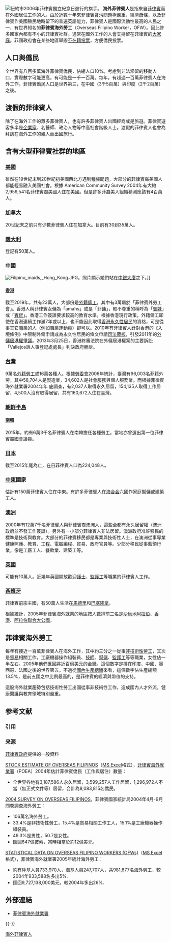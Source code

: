 {{refimprove|time=2014-12-06T15:22:58+00:00}}
{{Infobox ethnic group
|group = 海外菲律賓人<br><small>''Mga Pilipino sa Ibayong-dagat''（菲律賓語）</small>
|population = '''1020 萬'''<br>
<small>（包括菲律賓人後裔與有菲律賓血統的人）<ref name=CFO2013/></small>
| region1  = {{flagcountry|United States of America}}
| pop1     = 3,898,739<ref>{{cite web|url=http://factfinder.census.gov/faces/tableservices/jsf/pages/productview.xhtml?pid=ACS_15_1YR_B02018&prodType=table|title=ASIAN ALONE OR IN ANY COMBINATION BY SELECTED GROUPS: 2015|publisher=U.S. Census Bureau|accessdate=2017-04-25|archive-url=https://web.archive.org/web/20170803054116/https://factfinder.census.gov/faces/tableservices/jsf/pages/productview.xhtml?pid=ACS_15_1YR_B02018&prodType=table|archive-date=2017-08-03|dead-url=yes}}</ref>
| region2  = {{flagcountry|Saudi Arabia}}
| pop2     = 1,020,000<ref name="filipino1"/>
| region3  = {{flagcountry|United Arab Emirates}}
| pop3     = 679,819<ref>{{Cite web |url=http://www.positivelyfilipino.com/magazine/2013/7/know-your-diaspora-united-arab-emirates |title=存档副本 |accessdate=2017-06-12 |archive-date=2018-12-09 |archive-url=https://web.archive.org/web/20181209121600/http://www.positivelyfilipino.com/magazine/2013/7/know-your-diaspora-united-arab-emirates |dead-url=no }}</ref>
| region4  = {{flagcountry|Canada}}
| pop4     = 662,600<ref>{{cite web |url=http://www12.statcan.gc.ca/nhs-enm/2011/dp-pd/dt-td/Rp-eng.cfm?TABID=2&LANG=E&APATH=3&DETAIL=0&DIM=0&FL=A&FREE=0&GC=0&GID=1118296&GK=0&GRP=0&PID=105396&PRID=0&PTYPE=105277&S=0&SHOWALL=0&SUB=0&Temporal=2013&THEME=95&VID=0&VNAMEE=&VNAMEF=&D1=0&D2=0&D3=0&D4=0&D5=0&D6=0 |title=2011 National Household Survey: Data tables |author=[[Statistics_Canada|Statistics Canada]] |accessdate=2014-02-18 |archive-date=2018-12-24 |archive-url=https://web.archive.org/web/20181224190955/https://www12.statcan.gc.ca/nhs-enm/2011/dp-pd/dt-td/Rp-eng.cfm?TABID=2&LANG=E&APATH=3&DETAIL=0&DIM=0&FL=A&FREE=0&GC=0&GID=1118296&GK=0&GRP=0&PID=105396&PRID=0&PTYPE=105277&S=0&SHOWALL=0&SUB=0&Temporal=2013&THEME=95&VID=0&VNAMEE=&VNAMEF=&D1=0&D2=0&D3=0&D4=0&D5=0&D6=0%20 |dead-url=no }}</ref>
| region5  = {{flagcountry|Malaysia}}
| pop5     = 325,089<ref>https://web.archive.org/web/20090209101514/http://globalnation.inquirer.net/news/breakingnews/view/20090206-187868/No-foreign-workers-layoffs-in-Malaysia</ref>
| region6  = {{flagcountry|Japan}}
| pop6     = 209,373<ref>{{cite news|title=Department of Foreign Affairs to Filipinos in Japan 'Heed advisories'|location=Japan|date=2011-03-12|url=http://www.abs-cbnnews.com/global-filipino/03/12/11/dfa-pinoys-japan-heed-advisories/|accessdate=2017-06-12|archive-date=2015-11-25|archive-url=https://web.archive.org/web/20151125020555/http://www.abs-cbnnews.com/global-filipino/03/12/11/dfa-pinoys-japan-heed-advisories/|dead-url=no}}</ref>
| region7  = {{flagcountry|Qatar}}
| pop7     = 195,558<ref name=filipino1/>
| region8  = {{flagcountry|Australia}}
| pop8     = 171,233<ref>[http://www.abs.gov.au/ausstats/abs@.nsf/Lookup/2071.0main+features902012-2013] {{Wayback|url=http://www.abs.gov.au/ausstats/abs@.nsf/Lookup/2071.0main+features902012-2013 |date=20190522180357 }} Australia Bureau of Statistics. Retrieved 21 June 2012.</ref>
| region9 = {{flagcountry|Kuwait}}
| pop9    = 139,802<ref name=filipino1/>
| region10 = {{flagcountry|Hong Kong}}
| pop10    = 130,810<ref>[http://www.yearbook.gov.hk/2005/en/fact_01.htm Filipinos in Hong Kong] {{Wayback|url=http://www.yearbook.gov.hk/2005/en/fact_01.htm |date=20180613221026 }} Hong Kong Bureau of Statistics. Retrieved 30 June 2009.</ref>
| region11 = {{flagcountry|Italy}}
| pop11   = 128,060<ref name=istat>{{cite web|url=http://www.istat.it/it/archivio/129854 |title=I cittadini non comunitari regolarmente soggiornanti |date=2013-11-30 |publisher= |deadurl=yes |archiveurl=https://web.archive.org/web/20141113203531/http://www.istat.it/it/archivio/129854 |archivedate=2014-11-13 }}</ref>
| region12 = {{flagcountry|Spain}}
| pop12    = 115,362<ref>{{cite web|url=http://www.gov.ph/index2.php?option=com_content&do_pdf=1&id=8515 |title=PGMA meets members of Filipino community in Spain |publisher=Gov.Ph |accessdate=2006-07-01}} {{Dead link|date=November 2010|bot=H3llBot}}</ref>
| region13  = {{flagcountry|United Kingdom}}
| pop13    = 112,000<ref name=filipino1>[http://www.poea.gov.ph/stats/stats2007.pdf Stock Estimates of Filipinos Overseas 2007 Report] {{webarchive|url=https://web.archive.org/web/20090306090850/http://www.poea.gov.ph/stats/stats2007.pdf |date=2009-03-06 }}. Philippine Overseas Employment Administration. Retrieved 22 July 2009.</ref>
| region14 = {{TWN}}
| pop14 = 108,520<ref name="immigration_other">{{cite web |url=http://www.immigration.gov.tw/lp.asp?ctNode=29986&CtUnit=16677&BaseDSD=7&mp=2 |script-title=zh:外僑居留-按國籍別 |accessdate=2013-05-21 |publisher=National Immigration Agency, Ministry of the Interior |date=2011-02-28 |format=Excel |language=zh |archive-date=2013-05-09 |archive-url=https://web.archive.org/web/20130509052400/http://www.immigration.gov.tw/lp.asp?ctNode=29986&CtUnit=16677&BaseDSD=7&mp=2 |dead-url=no }}</ref>
| region15 = {{flagcountry|South Korea}}
| pop15    = 63,464<ref>[http://www.korea.net/korea/kor_loca.asp?code=L03 Filipinos in South Korea] {{Wayback|url=http://www.korea.net/korea/kor_loca.asp?code=L03 |date=20100105063058 }}. Korean Culture and Information Service (KOIS). Retrieved 21 July 2009.</ref>
| region16 = {{flagcountry|New Zealand}}
| pop16    = 40,347<ref>{{cite web|url=http://www.stats.govt.nz/Census/2013-census/profile-and-summary-reports/ethnic-profiles.aspx?request_value=24729&parent_id=24726&tabname=|title=Ethnic group profiles|publisher=|accessdate=2020-09-13|archive-date=2017-05-25|archive-url=https://web.archive.org/web/20170525082856/http://www.stats.govt.nz/Census/2013-census/profile-and-summary-reports/ethnic-profiles.aspx?request_value=24729&parent_id=24726&tabname=|dead-url=no}}</ref>
| region17 = {{flagcountry|Israel}}
| pop17    = 31,000<ref>{{cite web|title=Israeli Central Bureau of Statistics|url=http://www.cbs.gov.il/reader/newhodaot/hodaa_template.html?hodaa=201020168|publisher=Israeli Central Bureau of Statistics|accessdate=2017-06-12|archive-date=2017-05-25|archive-url=https://web.archive.org/web/20170525091052/http://www.cbs.gov.il/reader/newhodaot/hodaa_template.html?hodaa=201020168|dead-url=no}}</ref>
| region18 = {{flagcountry|Papua New Guinea}}
| pop18    = 25,000<ref>Amojelar, Darwin G.. (2013-04-26) [http://www.interaksyon.com/business/60371/papua-new-guinea-thumbs-down-philippine-request-for-additional-flights Papua New Guinea thumbs down Philippine request for additional flights] {{Wayback|url=http://www.interaksyon.com/business/60371/papua-new-guinea-thumbs-down-philippine-request-for-additional-flights |date=20130427184444 }}. InterAksyon.com. Retrieved 28 July 2013.</ref>
| region19 = {{flagcountry|Germany}}
| pop19    = 20,589<ref>{{cite web |url=http://de.statista.com/statistik/daten/studie/1221/umfrage/anzahl-der-auslaender-in-deutschland-nach-herkunftsland/ |title=Anzahl der Ausländer in Deutschland nach Herkunftsland (Stand: 31. Dezember 2014) |accessdate=2017-06-12 |archive-date=2016-11-01 |archive-url=https://web.archive.org/web/20161101011630/https://de.statista.com/statistik/daten/studie/1221/umfrage/anzahl-der-auslaender-in-deutschland-nach-herkunftsland/ |dead-url=no }}</ref>
|region20 = {{flagcountry|Netherlands}}
| pop20    = 16,719<ref>{{cite web | url=http://philembassy.nl/default.asp?iId=KHKDG | title=A brief history of Philippine – Netherlands relations | publisher=The Philippine Embassy in The Hague | deadurl=yes | archiveurl=https://web.archive.org/web/20090215025932/http://philembassy.nl/default.asp?iId=KHKDG | archivedate=2009-02-15 }}</ref>
|region21 = {{flagcountry|Thailand}}
|pop21   =14,830<ref>{{cite web|url=http://www.manager.co.th/QOL/ViewNews.aspx?NewsID=9600000038199|title=ต่างด้าวอาเซียนทำงานในไทยกว่า 1.3 ล้านคน "ฟิลิปปินส์" ครองแชมป์ทำงานระดับฝีมือสูงสุด|date=April 2017|accessdate=2017-04-16|archive-date=2017-06-21|archive-url=https://web.archive.org/web/20170621095514/http://www.manager.co.th/QOL/ViewNews.aspx?NewsID=9600000038199|dead-url=no}}</ref>
|region22 = {{flagcountry|Macau}}
|pop22   = 14,544<ref>{{cite web|url=http://www.dsec.gov.mo/getAttachment/7a3b17c2-22cc-4197-9bd5-ccc6eec388a2/E_CEN_PUB_2011_Y.aspx|title=Macau Population Census|work=Census Bureau of Macau|date=May 2012|accessdate=2016-07-22|archive-date=2019-12-05|archive-url=https://web.archive.org/web/20191205150120/https://www.dsec.gov.mo/getAttachment/7A3B17C2-22CC-4197-9BD5-CCC6EEC388A2/E_CEN_PUB_2011_Y.aspx|dead-url=no}}</ref>
|region23 = {{flagcountry|Sweden}}
|pop23    = 13,000<ref>{{cite web | url=http://www.abs-cbnnews.com/global-filipino/02/29/12/pinoys-sweden-protest-impending-embassy-closure | title=pinoys-sweden-protest-impending-embassy-closure | publisher=ABS-CBN.com | accessdate=2017-06-12 | archive-date=2015-09-14 | archive-url=https://web.archive.org/web/20150914190835/http://www.abs-cbnnews.com/global-filipino/02/29/12/pinoys-sweden-protest-impending-embassy-closure | dead-url=no }}</ref>
|region24 = {{flagcountry|Ireland}}
|pop24    = 12,791<ref name="CSO Emigration">{{cite web | url=http://www.cso.ie/en/media/csoie/census/documents/census2011profile6/Profile%206%20Migration%20and%20Diversity%20Commentary.pdf | title=CSO Emigration | publisher=Census Office Ireland | accessdate=2013-01-29 | archive-date=2018-12-26 | archive-url=https://web.archive.org/web/20181226145139/https://www.cso.ie/en/media/csoie/census/documents/census2011profile6/Profile%206%20Migration%20and%20Diversity%20Commentary.pdf | dead-url=no }}</ref>
|region25 = {{flagcountry|Austria}}
|pop25    = 12,474<ref>{{cite web |title=Statistic Austria |url=http://www.statistik.at/web_de/statistiken/bevoelkerung/bevoelkerungsstruktur/bevoelkerung_nach_staatsangehoerigkeit_geburtsland/ |accessdate=2017-06-12 |archive-date=2015-03-18 |archive-url=https://web.archive.org/web/20150318235452/http://www.statistik.at/web_de/statistiken/bevoelkerung/bevoelkerungsstruktur/bevoelkerung_nach_staatsangehoerigkeit_geburtsland/ |dead-url=no }}</ref>
|region26 = {{flagcountry|Norway}}
|pop26    = 12,262<ref>{{cite web | url=http://www.ssb.no/emner/02/01/10/innvbef/tab-2009-04-30-08.html | title=8 Folkemengde, etter norsk / utenlandsk statsborgerskap og landbakgrunn 1. januar 2009 | publisher=Statistisk sentralbyra (Statistics Norway) |accessdate=2014-02-03 |deadurl=yes |archiveurl=https://web.archive.org/web/20090515130013/http://www.ssb.no/emner/02/01/10/innvbef/tab-2009-04-30-08.html |archivedate=2009-05-15}}</ref>
|region27 = {{flagcountry|Mainland China}}
|pop27    = 12,254<ref>{{cite news|url=http://kalatas.com.au/2011/08/30/president-aquino-to-meet-filipino-community-in-beijing/|title=President Aquino to meet Filipino community in Beijing|work=Ang Kalatas-Australia|date=2011-08-30|accessdate=2017-06-12|archive-date=2017-05-25|archive-url=https://web.archive.org/web/20170525082905/http://kalatas.com.au/2011/08/30/president-aquino-to-meet-filipino-community-in-beijing/|dead-url=no}}</ref>
|region28 = {{flagcountry|Switzerland}}
|pop28    = 10,000'<ref>{{cite web |url=http://www.ops.gov.ph/switzerland2007/backgrounder.htm#Overseas%20Filipinos |title=Backgrounder: Overseas Filipinos in Switzerland |publisher=Office of the Press Secretary |date=2007 |accessdate=2009-10-23 |deadurl=yes |archiveurl=https://web.archive.org/web/20080907134426/http://www.ops.gov.ph/switzerland2007/backgrounder.htm#Overseas%20Filipinos |archivedate=2008年9月7日 }}</ref>
|region29 = {{flagcountry|Kazakhstan}}
|pop29    = 7,000<ref>[http://www.kazembassy.org.my/kaz_phi.htm Welcome to Embassy of Kazakhstan in Malaysia Website] {{webarchive|url=https://web.archive.org/web/20131111164841/http://www.kazembassy.org.my/kaz_phi.htm |date=2013-11-11 }}. Kazembassy.org.my. Retrieved 28 July 2013.</ref>
|region30 = {{flagcountry|Palau}}
|pop30    = 7,000<ref name="CDN">{{Cite news |url=http://globalnation.inquirer.net/cebudailynews/opinion/view_article.php?article_id=3947 |title=A tale of two states |last=Tan |first=Lesley |periodical=Cebu Daily News |date=2006-06-06 |accessdate=2008-04-11 |archive-date=2013-02-22 |archive-url=https://archive.is/20130222191034/http://globalnation.inquirer.net/cebudailynews/opinion/view_article.php?article_id=3947 |dead-url=yes }}</ref>
|languages = [[菲律賓語|菲律賓語]]，[[菲律賓英語|菲律賓英語]]，[[菲律賓語言|其他菲律賓語言]]
|religions = [[基督宗教|基督宗教]] （[[羅馬天主教|羅馬天主教]]、[[新教|新教]] 、[[基督堂教會|基督堂教會]]）、[[伊斯蘭教|伊斯蘭教]] 、[[無宗教|無宗教]]
|related   = [[菲律賓人|菲律賓人]]
|footnotes = 
}}
[[File:Flag-carriers at 2006 Philippine Independence Day Parade NYC.jpg|thumb|
紐約市2006年菲律賓獨立紀念日遊行的旗手。]]
'''海外菲律賓人'''是指來自[[菲律賓|菲律賓]]而在外國居住工作的人。由於近數十年來菲律賓[[貪污|貪污]]問題極嚴重，經濟蕭條，以及菲律賓作美國殖民地時留下的普遍英語能力，菲律賓人是國際流動性最高的人民之一，有世界知名的'''菲律賓海外勞工'''（Overseas Filipino Worker，OFW）。因此許多國家內都有不小的菲律賓社群。通常在國外工作的人會支持留在菲律賓的[[大家庭|大家庭]]。菲國政府會在某些地區舉辦[[不在籍投票|不在籍投票]]，方便僑民投票。

==人口與僑民==
全世界有八百多萬海外菲律賓僑民，佔總人口10%{{ref|僑}}。考慮到非法滯留的移動人口，實際數字可能更高，有可能是一千一百萬。每年，有超過一百萬菲律賓人在海外工作。菲律賓僑民人口是世界第三，在中國（3千5百萬）與印度（2千2百萬）之後。

==渡假的菲律賓人==
除了在海外工作的眾多菲律賓人，也有許多菲律賓人出國經商或是旅遊。菲律賓遊客多半是[[企業家|企業家]]、名醫師、政治人物等中高社會階級人士。渡假的菲律賓人也會為拜訪在海外工作的親人而出國旅行。

==含有大型菲律賓社群的地區==
===[[美國|美國]]===
{{Main|菲律賓裔美國人}}
雖然在19世紀末到20世紀初美國西北方遇到種族問題，大部分的菲律賓裔美國人都能輕易融入美國社會。根據 American Community Survey 2004年有大約2,959,541名菲律賓裔美國人住在美國。但是許多菲裔美人組織猜測應該有4百萬人。

===[[加拿大|加拿大]]===
{{Main|{{link-en|菲律賓裔加拿大人|Filipino Canadians}}}}
20世紀末之前只有少數菲律賓人住在加拿大。目前有30到35萬人。

===[[義大利|義大利]]===
{{Main|{{link-en|菲律賓裔義大利人|Filipino_Italians}}}}
登記有50萬人。

===[[中國|中國]]===
{{Main|在华菲律宾人}}
[[File:Filipino_maids,_Hong_Kong.JPG|thumb]]。照片顯示她們站在[[中銀大廈_(香港)|中銀大廈]]之下。]]
====[[香港|香港]]====
{{Main|在港菲律宾人}}
截至2019年，共有23萬人，大部份是[[外籍傭工|外籍傭工]]，其中有3萬屬於「菲律賓外勞工會」。香港人稱菲律賓女傭為「amahs」或是「菲傭」，較不尊重的稱呼為「[[賓妹|賓妹]]」或「[[賓佬|賓佬]]」。香港工作簽證要求較高的教育水準。根據香港現行政策，外籍傭工即使在香港連續工作滿7年或以上，也不能因此取得[[香港永久性居民|香港永久性居民]]的資格，可是從事其它職業的人（例如職業運動員）卻可以。2010年有菲律賓人針對香港的《入境條例》中限制外傭申請成為永久性居民的條文申請[[司法覆核|司法覆核]]，引發2011年的[[外傭居港權爭議|外傭居港權爭議]]。2013年3月25日，香港終審法院在外傭居港權案的主要訴訟「Vallejos訴人事登記處處長」判決政府勝訴。

===[[台灣|台灣]]===
{{Main|在台菲律宾人}}
9萬名[[外籍勞工|外籍勞工]]或16萬各種人。根據[[行政院勞工委員會|勞委會]]2006年統計{{ref|taiwan}}，臺灣有96,003名菲籍外勞，其中58,704人是製造業，34,602人是社會服務與個人服務業。而根據菲律賓海外就業署2004年年 底調查，有2,037人取得永久居留，154,135人取得工作居留，4,500人沒有取得居留，共有160,672人住在臺灣。

===[[朝鮮半島|朝鮮半島]]===
====[[南韓|南韓]]====
{{Main|{{link-en|在南韓的菲律賓人|Filipinos in South Korea}}}}
2015年，約有6萬3千名菲律賓人在南韓擔任各種勞工。當地亦曾選出第一位菲律賓裔[[南韓國會|國會]]議員{{link-en|李賈斯敏|Jasmine Bacurnay Lee}}。

===[[日本|日本]]===
{{Main|在日菲律宾人}}
截至2015年尾為止，在日菲律賓人口為224,048人。

===[[中東|中東]]國家===
估計有150萬菲律賓人住在中東。有許多菲律賓人在[[海湾阿拉伯国家合作委员会|海合会]]六國作家庭幫傭或建築工人。

===[[澳洲|澳洲]]===
2000年有12萬7千名菲律賓人與菲律賓裔澳洲人，這些全都有永久居留權（澳洲政府並不發工作簽證）。另外有一小部分菲律賓人非法居留。澳洲政府准許移民的標準是技術與教育。大部分的菲律賓移民都是專業與技術性人士，在澳洲從事專業健康照護、教育、工程、電腦編程、貿易、政府官員等。少部分移民從事藍領行業，像是工廠工人、餐飲業、建築工等。

===[[英國|英國]]===
可能有10萬人。近幾年英國開放歡迎[[護士|護士]]、[[監護工|監護工]]等職業的菲律賓人工作。

===[[西班牙|西班牙]]===
菲律賓前宗主國，有50萬人生活在[[馬德里|馬德里]]和[[巴塞隆拿|巴塞隆拿]]。

根據統計，2005年菲律賓海外就業的地區按人數排前三名是[[沙烏地阿拉伯|沙烏地阿拉伯]]、[[香港|香港]]、[[阿拉伯聯合大公國|阿拉伯聯合大公國]]。{{ref|僑}}

==菲律賓海外勞工==
每年有接近一百萬菲律賓人在海外工作，其中約三分之一從事[[非技術性勞工|非技術性勞工]]，其次是[[貿易|貿易]]相關工作，工廠機器操作組裝員、[[技師|技師]]、[[幫傭|幫傭]]、[[監護工|監護工]]等等職業，女性佔一半左右。2005年他們匯回將近百億[[美元|美元]]的金錢。這個數字是排在印度、中國、墨西哥、法國之後的世界第五。不過從[[國內生產總額|國內生產總額]]來看，這個數字佔生產總額13.5%，是前五國之中比例最高的，是菲律賓的經濟與幣值的支持。

這股海外就業趨勢包括技術性勞工出國從事非技術性工作，造成國內人才外流，健康醫護與教育領域特別嚴重。

== 参考文献 ==
=== 引用 ===
{{Reflist}}

=== 来源 ===
; [[菲律賓政府|菲律賓政府]]提供的一般資料
{{note|僑}}[https://web.archive.org/web/20051218123649/http://www.poea.gov.ph/docs/STOCK%20ESTIMATE%202004.xls STOCK ESTIMATE OF OVERSEAS FILIPINOS]（[[MS_Excel|MS Excel]]格式）{{en}}，[[菲律賓海外就業署|菲律賓海外就業署]]（POEA）2004年估計菲律賓僑民（工作與居住）數量：
* 全世界各地有3,187,586人永久居留，3,599,257人工作居留，1,296,972人不當（無正式文件等）居留，合計為8,083,815名僑民。

[https://web.archive.org/web/20060608202602/http://www.census.gov.ph/data/pressrelease/2005/of04tx.html 2004 SURVEY ON OVERSEAS FILIPINOS]{{en}}，菲律賓國家統計局2004年4月-9月問卷調查海外勞工：
* 106萬名海外勞工。
* 33.4%是非技術性勞工，15.4%是貿易相關工作工人，15.1%是工廠機器操作組裝員。
* 49.3%是男性，50.7是女性。
* 匯回647億[[披索|披索]]，當時相當於約12億美元。

[https://web.archive.org/web/20060423161733/http://www.poea.gov.ph/stats/2005deployment.xls STATISTICAL DATA ON OVERSEAS FILIPINO WORKERS (OFWs)]（[[MS_Excel|MS Excel]]格式）{{en}}，菲律賓海外就業署2005年統計海外勞工：
* 約有陸基人員733,970人，海基人員247,707人，共981,677名海外勞工，較2004年933,588名多出5%.
* 匯回9,727,138,000美元，較2004年多出26%.

== 外部連結 ==
{{Commons category|Filipino diaspora}}
* [http://www.poea.gov.ph/ 菲律賓海外就業署] {{Wayback|url=http://www.poea.gov.ph/ |date=20060415180351 }}{{en}}

{{-}}
{{海外菲律賓人}}

[[Category:海外菲律賓人|]]